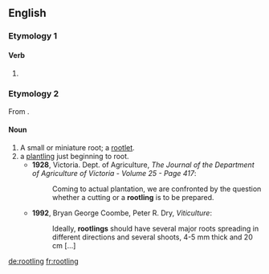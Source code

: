 ==English==

===Etymology 1===

====Verb====
{{head|en}}

# {{present participle of|rootle|lang=en}}

===Etymology 2===
From {{suffix|root|ling|lang=en}}.

====Noun====
{{en-noun}}

# A small or miniature root; a [[rootlet]]. 
# a [[plantling]] just beginning to root.
#*'''1928''', Victoria. Dept. of Agriculture, ''The Journal of the Department of Agriculture of Victoria - Volume 25 - Page 417'':
#*: Coming to actual plantation, we are confronted by the question whether a cutting or a '''rootling''' is to be prepared.
#*'''1992''', Bryan George Coombe, Peter R. Dry, ''Viticulture'':
#*: Ideally, '''rootlings''' should have several major roots spreading in different directions and several shoots, 4-5 mm thick and 20 cm [...] 

[[de:rootling]]
[[fr:rootling]]